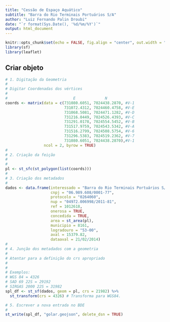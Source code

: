 ```yaml
---
title: "Cessão de Espaço Aquático"
subtitle: "Barra do Rio Terminais Portuários S/A"
author: "Luiz Fernando Palin Droubi"
date: "`r format(Sys.Date(), '%d/%m/%Y')`"
output: html_document
---
```


```r
knitr::opts_chunk$set(echo = FALSE, fig.align = "center", out.width = "100%")
library(sf)
library(leaflet)
```

## Criar objeto

```r
# 1. Digitação da Geometria
#  
# Digitar Coordenadas dos vértices
#
#                             E             N
coords <- matrix(data = c(731080.6051, 7024438.2870, #V-1
                          731072.4312, 7024460.4758, #V-E
                          731068.5081, 7024471.1282, #V-D
                          731216.0449, 7024526.4393, #V-C
                          731291.0178, 7024554.5452, #V-B
                          731517.9759, 7024543.5342, #V-A
                          731516.2799, 7024508.5754, #V-6
                          731296.5383, 7024519.2362, #V-7
                          731080.6051, 7024438.2870),#V-1
                 ncol = 2, byrow = TRUE)
#
# 2. Criação da feição  
#
#
pl <- st_sfc(st_polygon(list(coords))) 
#
# 3. Criação dos metadados  
#
dados <- data.frame(interessado = "Barra do Rio Terminais Portuários S/A",
                    cnpj = "06.989.608/0001-77",
                    protocolo = "0264060",
                    nup = "04972.006998/2011-81",
                    ref = 1012618,
                    onerosa = TRUE,
                    concedida = TRUE,
                    area = st_area(pl),
                    municipio = 8161,
                    logradouro = "53-00",
                    aval = 15379.82,
                    dataaval = 21/02/2014)
#
# 4. Junção dos metadados com a geometria 
#
# Atentar para a definição do crs apropriado
# 
#
# Exemplos:
# WGS 84 = 4326
# SAD 69 22S = 29192
# SIRGAS 2000 22S = 31982
spl_df <- st_sf(dados, geom = pl, crs = 21982) %>%
  st_transform(crs = 4326) # Transforma para WGS84.
```


```r
# 5. Escrever a nova entrada no BDE
#
st_write(spl_df, "golar.geojson", delete_dsn = TRUE)
```

